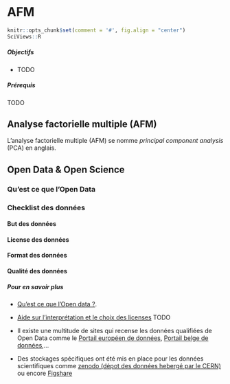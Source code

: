 # AFM {#afm}

```r
knitr::opts_chunk$set(comment = '#', fig.align = "center")
SciViews::R
```


##### Objectifs {-}

- TODO

##### Prérequis {-}

TODO

## Analyse factorielle multiple (AFM)

L'analyse factorielle multiple (AFM) se nomme *principal component analysis* (PCA) en anglais. 

## Open Data & Open Science

### Qu'est ce que l'Open Data

### Checklist des données

#### But des données
#### License des données
#### Format des données
#### Qualité des données

##### Pour en savoir plus {-}

- [Qu'est ce que l'Open data ?](https://www.europeandataportal.eu/fr/training/what-open-data). 

- [Aide sur l'interprétation et le choix des licenses](https://www.europeandataportal.eu/en/training/licensing-assistant)
TODO

- Il existe une multitude de sites qui recense les données qualifiées de Open Data comme le [Portail européen de données](https://www.europeandataportal.eu/fr), [Portail belge de données](https://data.gov.be/fr),...

- Des stockages spécifiques ont été mis en place pour les données scientifiques comme [zenodo (dépot des données hebergé par le CERN)](https://zenodo.org) ou encore [Figshare](https://figshare.com)

